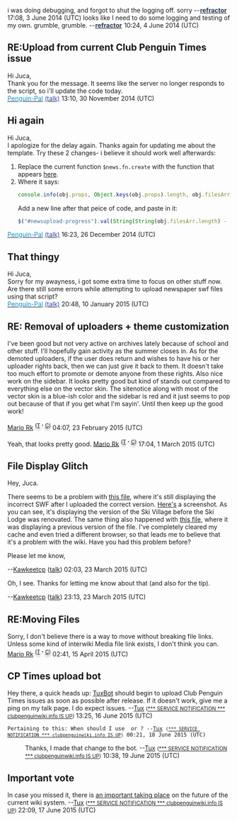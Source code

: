 i was doing debugging, and forgot to shut the logging off. sorry --'''[[User:Refractor|<span style="color:#263852;padding:1px">refractor</span>]]''' 17:08, 3 June 2014 (UTC)
looks like I need to do some logging and testing of my own. grumble, grumble. --'''[[User:Refractor|<span style="color:#263852;padding:1px">refractor</span>]]''' 10:24, 4 June 2014 (UTC)

==RE:Upload from current Club Penguin Times issue==
Hi Juca,<br />
Thank you for the message. It seems like the server no longer responds to the script, so i'll update the code today.<br />
[[user:Penguin-Pal|<font color="0e92cf">Penguin-Pal</font>]] [[user talk:Penguin-Pal|<font color="2e47aa">(talk)</font>]] 13:10, 30 November 2014 (UTC)

==Hi again==
Hi Juca,<br />
I apologize for the delay again. Thanks again for updating me about the template. Try these 2 changes- i believe it should work well afterwards:
<ol>
<li>Replace the current function <code>$news.fn.create</code> with the function that appears [http://pastebin.com/gavexG8c here].</li>
<li>Where it says:
<syntaxhighlight lang="javascript">
console.info(obj.props, Object.keys(obj.props).length, obj.filesArr.length);
</syntaxhighlight>
Add a new line after that peice of code, and paste in it:
<syntaxhighlight lang="javascript">
$("#newsupload-progress").val(String(String(obj.filesArr.length) - Object.keys(obj.props).length) + " / " + String(obj.filesArr.length)).css("background", "linear-gradient(to right, #dfd " + String((1 - Object.keys(obj.props).length / obj.filesArr.length) * 100) + "%, #ddd " + String((1 - Object.keys(obj.props).length / obj.filesArr.length) * 100) + "%)");
</syntaxhighlight>
</li>
</ol>
[[user:Penguin-Pal|<font color="0e92cf">Penguin-Pal</font>]] [[user talk:Penguin-Pal|<font color="2e47aa">(talk)</font>]] 16:23, 26 December 2014 (UTC)

==That thingy==
Hi Juca,<br />
Sorry for my awayness, i got some extra time to focus on other stuff now. Are there still some errors while attempting to upload newspaper swf files using that script?<br />
[[user:Penguin-Pal|<font color="0e92cf">Penguin-Pal</font>]] [[user talk:Penguin-Pal|<font color="2e47aa">(talk)</font>]] 20:48, 10 January 2015 (UTC)

== RE: Removal of uploaders + theme customization ==

I've been good but not very active on archives lately because of school and other stuff. I'll hopefully gain activity as the summer closes in. As for the demoted uploaders, if the user does return and wishes to have his or her uploader rights back, then we can just give it back to them. It doesn't take too much effort to promote or demote anyone from these rights. Also nice work on the sidebar. It looks pretty good but kind of stands out compared to everything else on the vector skin. The sitenotice along with most of the vector skin is a blue-ish color and the sidebar is red and it just seems to pop out because of that if you get what I'm sayin'. Until then keep up the good work!

[[User:Mario Rk|Mario Rk]] <sup><span style="color:; text-shadow:grey 0 4px 4px;">(</span>[[User talk:Mario Rk|<span style="color:; text-shadow:grey 0 4px 4px;">T</span>]] <span style="color:; text-shadow:grey 0 4px 4px;">'''<big>·</big>'''</span> [[Special:Contributions/Mario_Rk|<span style="color:; text-shadow:grey 0 4px 4px;">C</span>]]<span style="color:; text-shadow:grey 0 4px 4px;">)</span></sup> 04:07, 23 February 2015 (UTC)

Yeah, that looks pretty good. [[User:Mario Rk|Mario Rk]] <sup><span style="color:; text-shadow:grey 0 4px 4px;">(</span>[[User talk:Mario Rk|<span style="color:; text-shadow:grey 0 4px 4px;">T</span>]] <span style="color:; text-shadow:grey 0 4px 4px;">'''<big>·</big>'''</span> [[Special:Contributions/Mario_Rk|<span style="color:; text-shadow:grey 0 4px 4px;">C</span>]]<span style="color:; text-shadow:grey 0 4px 4px;">)</span></sup> 17:04, 1 March 2015 (UTC)

== File Display Glitch ==

Hey, Juca.

There seems to be a problem with [[:File:PuffleParty2015PreVillage.swf|this file]], where it's still displaying the incorrect SWF after I uploaded the correct version. [http://prntscr.com/6k6o5p Here's] a screenshot. As you can see, it's displaying the version of the Ski Village before the Ski Lodge was renovated. The same thing also happened with [[:File:ENNews431AskAuntArctic.swf|this file]], where it was displaying a previous version of the file. I've completely cleared my cache and even tried a different browser, so that leads me to believe that it's a problem with the wiki. Have you had this problem before?

Please let me know,

--[[User:Kawkeetcp|Kawkeetcp]] ([[User talk:Kawkeetcp|talk]]) 02:03, 23 March 2015 (UTC)

Oh, I see. Thanks for letting me know about that (and also for the tip).

--[[User:Kawkeetcp|Kawkeetcp]] ([[User talk:Kawkeetcp|talk]]) 23:13, 23 March 2015 (UTC)

== RE:Moving Files ==

Sorry, I don't believe there is a way to move without breaking file links. Unless some kind of interwiki Media file link exists, I don't think you can. [[User:Mario Rk|Mario Rk]] <sup><span style="color:; text-shadow:grey 0 4px 4px;">(</span>[[User talk:Mario Rk|<span style="color:; text-shadow:grey 0 4px 4px;">T</span>]] <span style="color:; text-shadow:grey 0 4px 4px;">'''<big>·</big>'''</span> [[Special:Contributions/Mario_Rk|<span style="color:; text-shadow:grey 0 4px 4px;">C</span>]]<span style="color:; text-shadow:grey 0 4px 4px;">)</span></sup> 02:41, 15 April 2015 (UTC)

== CP Times upload bot ==

Hey there, a quick heads up: [[User:TuxBot|TuxBot]] should begin to upload Club Penguin Times issues as soon as possible after release. If it doesn't work, give me a ping on my talk page. I do expect issues. --[[User:Tux|Tux]] <small>([[User talk:Tux|*** SERVICE NOTIFICATION *** clubpenguinwiki.info IS UP]])</small> 13:25, 16 June 2015 (UTC)
 Pertaining to this: When should I use {{tl|Newspaper}} or {{tl|Newspaper2}}? --[[User:Tux|Tux]] <small>([[User talk:Tux|*** SERVICE NOTIFICATION *** clubpenguinwiki.info IS UP]])</small> 00:21, 18 June 2015 (UTC)
: Thanks, I made that change to the bot. --[[User:Tux|Tux]] <small>([[User talk:Tux|*** SERVICE NOTIFICATION *** clubpenguinwiki.info IS UP]])</small> 10:38, 19 June 2015 (UTC)

== Important vote ==

In case you missed it, there is [[clubpenguinwiki:Club_Penguin_Wiki:Council#Archives_redo|an important taking place]] on the future of the current wiki system. --[[User:Tux|Tux]] <small>([[User talk:Tux|*** SERVICE NOTIFICATION *** clubpenguinwiki.info IS UP]])</small> 22:09, 17 June 2015 (UTC)
